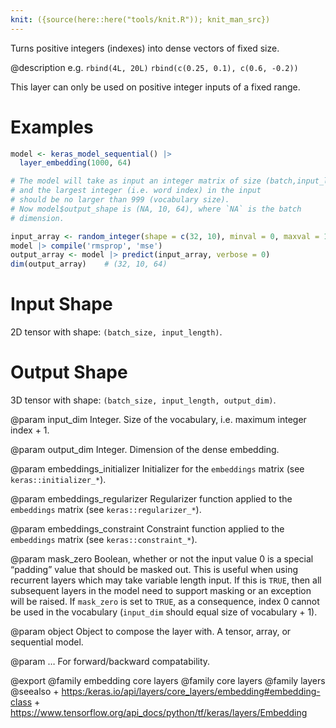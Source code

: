 ```yaml
---
knit: ({source(here::here("tools/knit.R")); knit_man_src})
---
```

Turns positive integers (indexes) into dense vectors of fixed size.

@description
e.g. `rbind(4L, 20L)` \eqn{\rightarrow}{->} `rbind(c(0.25, 0.1), c(0.6, -0.2))`

This layer can only be used on positive integer inputs of a fixed range.

# Examples
```r
model <- keras_model_sequential() |>
  layer_embedding(1000, 64)

# The model will take as input an integer matrix of size (batch,input_length),
# and the largest integer (i.e. word index) in the input
# should be no larger than 999 (vocabulary size).
# Now model$output_shape is (NA, 10, 64), where `NA` is the batch
# dimension.

input_array <- random_integer(shape = c(32, 10), minval = 0, maxval = 1000)
model |> compile('rmsprop', 'mse')
output_array <- model |> predict(input_array, verbose = 0)
dim(output_array)    # (32, 10, 64)
```

# Input Shape
2D tensor with shape: `(batch_size, input_length)`.

# Output Shape
3D tensor with shape: `(batch_size, input_length, output_dim)`.

@param input_dim
Integer. Size of the vocabulary,
i.e. maximum integer index + 1.

@param output_dim
Integer. Dimension of the dense embedding.

@param embeddings_initializer
Initializer for the `embeddings`
matrix (see `keras::initializer_*`).

@param embeddings_regularizer
Regularizer function applied to
the `embeddings` matrix (see `keras::regularizer_*`).

@param embeddings_constraint
Constraint function applied to
the `embeddings` matrix (see `keras::constraint_*`).

@param mask_zero
Boolean, whether or not the input value 0 is a special
"padding" value that should be masked out.
This is useful when using recurrent layers which
may take variable length input. If this is `TRUE`,
then all subsequent layers in the model need
to support masking or an exception will be raised.
If `mask_zero` is set to `TRUE`, as a consequence,
index 0 cannot be used in the vocabulary (`input_dim` should
equal size of vocabulary + 1).

@param object
Object to compose the layer with. A tensor, array, or sequential model.

@param ...
For forward/backward compatability.

@export
@family embedding core layers
@family core layers
@family layers
@seealso
+ <https:/keras.io/api/layers/core_layers/embedding#embedding-class>
+ <https://www.tensorflow.org/api_docs/python/tf/keras/layers/Embedding>
